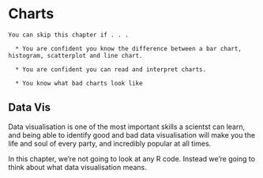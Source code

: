 # Charts {#charts}

```block

You can skip this chapter if . . . 

  * You are confident you know the difference between a bar chart, histogram, scatterplot and line chart. 
  
  * You are confident you can read and interpret charts.
  
  * You know what bad charts look like

```


## Data Vis {#datavis}

Data visualisation is one of the most important skills a scientst can learn, and being able to identify good and bad data visualisation will make you the life and soul of every party, and incredibly popular at all times.

In this chapter, we're not going to look at any R code. Instead we're going to think about what data visualisation means. 




